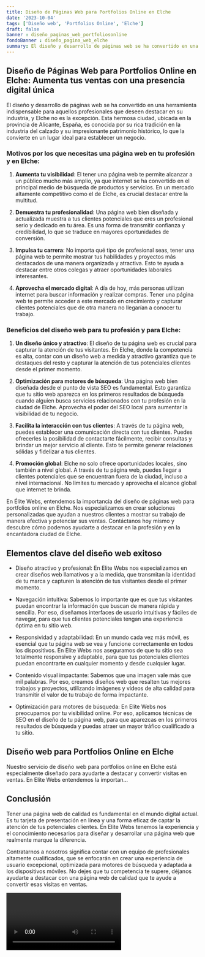 ```yaml
---
title: Diseño de Páginas Web para Portfolios Online en Elche
date: '2023-10-04'
tags: ['Diseño web', 'Portfolios Online', 'Elche']
draft: false
banner : diseño_paginas_web_portfoliosonline
fondoBanner : diseño_pagina_web_elche
summary: El diseño y desarrollo de páginas web se ha convertido en una herramienta indispensable para aquellos profesionales que deseen destacar en su industria, y Elche no es la excepción. Esta hermosa ciudad, ubicada en la provincia de Alicante, España, es conocida por su rica tradición en la industria del calzado y su impresionante patrimonio histórico, lo que la convierte en un lugar ideal para establecer un negocio.
---
```


## Diseño de Páginas Web para Portfolios Online en Elche: Aumenta tus ventas con una presencia digital única

El diseño y desarrollo de páginas web se ha convertido en una herramienta indispensable para aquellos profesionales que deseen destacar en su industria, y Elche no es la excepción. Esta hermosa ciudad, ubicada en la provincia de Alicante, España, es conocida por su rica tradición en la industria del calzado y su impresionante patrimonio histórico, lo que la convierte en un lugar ideal para establecer un negocio.

### Motivos por los que necesitas una página web en tu profesión y en Elche:

1. **Aumenta tu visibilidad**: El tener una página web te permite alcanzar a un público mucho más amplio, ya que internet se ha convertido en el principal medio de búsqueda de productos y servicios. En un mercado altamente competitivo como el de Elche, es crucial destacar entre la multitud.

2. **Demuestra tu profesionalidad**: Una página web bien diseñada y actualizada muestra a tus clientes potenciales que eres un profesional serio y dedicado en tu área. Es una forma de transmitir confianza y credibilidad, lo que se traduce en mayores oportunidades de conversión.

3. **Impulsa tu carrera**: No importa qué tipo de profesional seas, tener una página web te permite mostrar tus habilidades y proyectos más destacados de una manera organizada y atractiva. Esto te ayuda a destacar entre otros colegas y atraer oportunidades laborales interesantes.

4. **Aprovecha el mercado digital**: A día de hoy, más personas utilizan internet para buscar información y realizar compras. Tener una página web te permite acceder a este mercado en crecimiento y capturar clientes potenciales que de otra manera no llegarían a conocer tu trabajo.

### Beneficios del diseño web para tu profesión y para Elche:

1. **Un diseño único y atractivo**: El diseño de tu página web es crucial para capturar la atención de tus visitantes. En Elche, donde la competencia es alta, contar con un diseño web a medida y atractivo garantiza que te destaques del resto y capturar la atención de tus potenciales clientes desde el primer momento.

2. **Optimización para motores de búsqueda**: Una página web bien diseñada desde el punto de vista SEO es fundamental. Esto garantiza que tu sitio web aparezca en los primeros resultados de búsqueda cuando alguien busca servicios relacionados con tu profesión en la ciudad de Elche. Aprovecha el poder del SEO local para aumentar la visibilidad de tu negocio.

3. **Facilita la interacción con tus clientes**: A través de tu página web, puedes establecer una comunicación directa con tus clientes. Puedes ofrecerles la posibilidad de contactarte fácilmente, recibir consultas y brindar un mejor servicio al cliente. Esto te permite generar relaciones sólidas y fidelizar a tus clientes.

4. **Promoción global**: Elche no solo ofrece oportunidades locales, sino también a nivel global. A través de tu página web, puedes llegar a clientes potenciales que se encuentran fuera de la ciudad, incluso a nivel internacional. No limites tu mercado y aprovecha el alcance global que internet te brinda.

En Élite Webs, entendemos la importancia del diseño de páginas web para portfolios online en Elche. Nos especializamos en crear soluciones personalizadas que ayudan a nuestros clientes a mostrar su trabajo de manera efectiva y potenciar sus ventas. Contáctanos hoy mismo y descubre cómo podemos ayudarte a destacar en la profesión y en la encantadora ciudad de Elche.

<GifSeo />

<Cta />

## Elementos clave del diseño web exitoso

- Diseño atractivo y profesional: En Elite Webs nos especializamos en crear diseños web llamativos y a la medida, que transmitan la identidad de tu marca y capturen la atención de tus visitantes desde el primer momento.

- Navegación intuitiva: Sabemos lo importante que es que tus visitantes puedan encontrar la información que buscan de manera rápida y sencilla. Por eso, diseñamos interfaces de usuario intuitivas y fáciles de navegar, para que tus clientes potenciales tengan una experiencia óptima en tu sitio web.

- Responsividad y adaptabilidad: En un mundo cada vez más móvil, es esencial que tu página web se vea y funcione correctamente en todos los dispositivos. En Elite Webs nos aseguramos de que tu sitio sea totalmente responsive y adaptable, para que tus potenciales clientes puedan encontrarte en cualquier momento y desde cualquier lugar.

- Contenido visual impactante: Sabemos que una imagen vale más que mil palabras. Por eso, creamos diseños web que resalten tus mejores trabajos y proyectos, utilizando imágenes y videos de alta calidad para transmitir el valor de tu trabajo de forma impactante.

- Optimización para motores de búsqueda: En Elite Webs nos preocupamos por tu visibilidad online. Por eso, aplicamos técnicas de SEO en el diseño de tu página web, para que aparezcas en los primeros resultados de búsqueda y puedas atraer un mayor tráfico cualificado a tu sitio.

## Diseño web para Portfolios Online en Elche

Nuestro servicio de diseño web para portfolios online en Elche está especialmente diseñado para ayudarte a destacar y convertir visitas en ventas. En Elite Webs entendemos la importan...

## Conclusión

Tener una página web de calidad es fundamental en el mundo digital actual. Es tu tarjeta de presentación en línea y una forma eficaz de captar la atención de tus potenciales clientes. En Elite Webs tenemos la experiencia y el conocimiento necesarios para diseñar y desarrollar una página web que realmente marque la diferencia.

Contratarnos a nosotros significa contar con un equipo de profesionales altamente cualificados, que se enfocarán en crear una experiencia de usuario excepcional, optimizada para motores de búsqueda y adaptada a los dispositivos móviles. No dejes que tu competencia te supere, déjanos ayudarte a destacar con una página web de calidad que te ayude a convertir esas visitas en ventas.

<Video />

<CtaBot job='Portfolios Online' city='Elche'/>

<Gmaps query='Elche+españa+maps' />
